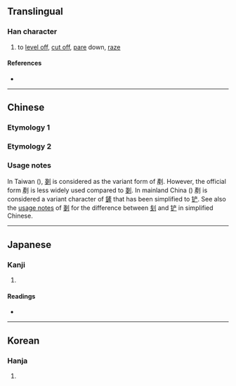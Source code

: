 {{also|鏟|铲}}
{{character info}}
{{character info|0x2F823}}
==Translingual==

===Han character===
{{Han char|rn=18|rad=刀|as=11|sn=13|four=02200|canj=YMLN|ids=⿰産刂(GV),⿰產刂(HTJK)}}

# to [[level off]], [[cut off]], [[pare]] down, [[raze]]

====References====
* {{Han ref|kx=0143.150|dkj=02143|dj=0324.020|hdz=10354.110|uh=5277|ud=21111|bh=B6D0|bd=46800}}

----

==Chinese==

===Etymology 1===
{{zh-see|剗|v}}

===Etymology 2===
{{zh-see|鏟|v}}

===Usage notes===
In Taiwan ({{w|traditional Chinese}}), [[剗]] is considered as the variant form of 剷. However, the official form 剷 is less widely used compared to [[剗]]. In mainland China ({{w|simplified Chinese}}) 剷 is considered a variant character of [[鏟]] that has been simplified to [[铲]]. See also the [[剗#Usage_notes|usage notes]] of [[剗]] for the difference between [[刬]] and [[铲]] in simplified Chinese.

----

==Japanese==

===Kanji===
{{ja-kanji|grade=|rs=刀11}}

# {{rfdef|ja|sort=刀11}}

====Readings====
* {{ja-readings|on=[[さん]] (san), [[せん]] (sen)|kun=[[けずる]] (kezuru)}}

----

==Korean==

===Hanja===
{{ko-hanja|hangeul=산|rv=san|mr=san}}

# {{rfdef|ko|sort=刀11}}
